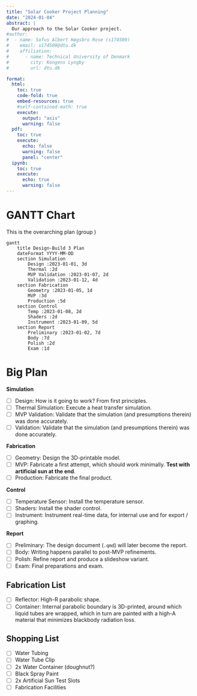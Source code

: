 ```yaml
---
title: "Solar Cooker Project Planning"
date: "2024-01-04"
abstract: |
  Our approach to the Solar Cooker project.
#author:
#  - name: Sofus Albert Høgsbro Rose (s174509)
#    email: s174509@dtu.dk
#    affiliation: 
#      - name: Technical University of Denmark
#        city: Kongens Lyngby
#        url: dtu.dk

format:
  html:
    toc: true
    code-fold: true
    embed-resources: true
    #self-contained-math: true
    execute:
      output: "asis"
      warning: false
  pdf:
    toc: true
    execute:
      echo: false
      warning: false
      panel: "center"
  ipynb:
    toc: true
    execute:
      echo: true
      warning: false
---
```

\newpage

# GANTT Chart
This is the overarching plan (group )
```mermaid
gantt
    title Design-Build 3 Plan
    dateFormat YYYY-MM-DD
    section Simulation
        Design :2023-01-01, 3d
        Thermal :2d
        MVP Validation :2023-01-07, 2d
        Validation :2023-01-12, 4d
    section Fabrication
        Geometry :2023-01-05, 1d
        MVP :3d
        Production :5d
    section Control
        Temp :2023-01-08, 2d
        Shaders :2d
        Instrument :2023-01-09, 5d
    section Report
        Preliminary :2023-01-02, 7d
        Body :7d
        Polish :2d
        Exam :1d
```

# Big Plan
**Simulation**

- [ ] Design: How is it going to work? From first principles.
- [ ] Thermal Simulation: Execute a heat transfer simulation.
- [ ] MVP Validation: Validate that the simulation (and presumptions therein) was done accurately.
- [ ] Validation: Validate that the simulation (and presumptions therein) was done accurately.

**Fabrication**

- [ ] Geometry: Design the 3D-printable model.
- [ ] MVP: Fabricate a first attempt, which should work minimally. **Test with artificial sun at the end**.
- [ ] Production: Fabricate the final product.

**Control**

- [ ] Temperature Sensor: Install the temperature sensor.
- [ ] Shaders: Install the shader control.
- [ ] Instrument: Instrument real-time data, for internal use and for export / graphing.

**Report**

- [ ] Preliminary: The design document (`.qmd`) will later become the report.
- [ ] Body: Writing happens parallel to post-MVP refinements.
- [ ] Polish: Refine report and produce a slideshow variant.
- [ ] Exam: Final preparations and exam.

## Fabrication List
- [ ] Reflector: High-R parabolic shape.
- [ ] Container: Internal parabolic boundary is 3D-printed, around which liquid tubes are wrapped, which in turn are painted with a high-A material that minimizes blackbody radiation loss.

## Shopping List
- [ ] Water Tubing
- [ ] Water Tube Clip
- [ ] 2x Water Container (doughnut?)
- [ ] Black Spray Paint
- [ ] 2x Artificial Sun Test Slots
- [ ] Fabrication Facilities
